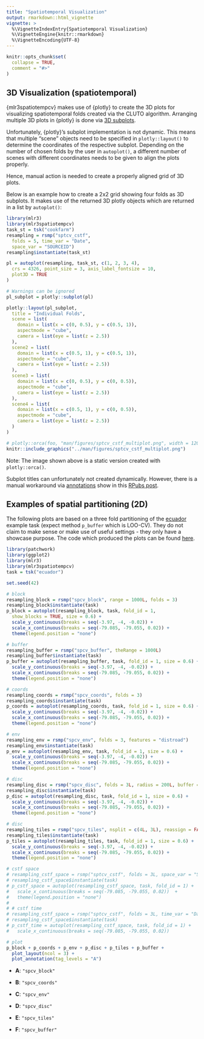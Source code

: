 ```yaml
---
title: "Spatiotemporal Visualization"
output: rmarkdown::html_vignette
vignette: >
  %\VignetteIndexEntry{Spatiotemporal Visualization}
  %\VignetteEngine{knitr::rmarkdown}
  %\VignetteEncoding{UTF-8}
---
```


```r
knitr::opts_chunk$set(
  collapse = TRUE,
  comment = "#>"
)
```

## 3D Visualization (spatiotemporal)

{mlr3spatiotempcv} makes use of {plotly} to create the 3D plots for visualizing spatiotemporal folds created via the CLUTO algorithm.
Arranging multiple 3D plots in {plotly} is done via [3D subplots](https://plotly.com/r/3d-subplots/).

Unfortunately, {plotly}'s subplot implementation is not dynamic.
This means that multiple "scene" objects need to be specified in `plotly::layout()` to determine the coordinates of the respective subplot.
Depending on the number of chosen folds by the user in `autoplot()`, a different number of scenes with different coordinates needs to be given to align the plots properly.

Hence, manual action is needed to create a properly aligned grid of 3D plots.

Below is an example how to create a 2x2 grid showing four folds as 3D subplots.
It makes use of the returned 3D plotly objects which are returned in a list by `autoplot()`:

```r
library(mlr3)
library(mlr3spatiotempcv)
task_st = tsk("cookfarm")
resampling = rsmp("sptcv_cstf",
  folds = 5, time_var = "Date",
  space_var = "SOURCEID")
resampling$instantiate(task_st)

pl = autoplot(resampling, task_st, c(1, 2, 3, 4),
  crs = 4326, point_size = 3, axis_label_fontsize = 10,
  plot3D = TRUE
)

# Warnings can be ignored
pl_subplot = plotly::subplot(pl)

plotly::layout(pl_subplot,
  title = "Individual Folds",
  scene = list(
    domain = list(x = c(0, 0.5), y = c(0.5, 1)),
    aspectmode = "cube",
    camera = list(eye = list(z = 2.5))
  ),
  scene2 = list(
    domain = list(x = c(0.5, 1), y = c(0.5, 1)),
    aspectmode = "cube",
    camera = list(eye = list(z = 2.5))
  ),
  scene3 = list(
    domain = list(x = c(0, 0.5), y = c(0, 0.5)),
    aspectmode = "cube",
    camera = list(eye = list(z = 2.5))
  ),
  scene4 = list(
    domain = list(x = c(0.5, 1), y = c(0, 0.5)),
    aspectmode = "cube",
    camera = list(eye = list(z = 2.5))
  )
)
```

```r
# plotly::orca(foo, "man/figures/sptcv_cstf_multiplot.png", width = 1200, height = 1200)
knitr::include_graphics("../man/figures/sptcv_cstf_multiplot.png")
```

Note: The image shown above is a static version created with `plotly::orca()`.

Subplot titles can unfortunately not created dynamically.
However, there is a manual workaround via [annotations](https://plotly.com/r/reference/#layout-annotations) show in this [RPubs post](https://rpubs.com/bcd/subplot-titles).

## Examples of spatial partitioning (2D)

The following plots are based on a three fold partitioning of the [ecuador](https://mlr3spatiotempcv.mlr-org.com/reference/mlr_tasks_ecuador.html) example task (expect method `p_buffer` which is LOO-CV).
They do not claim to make sense or make use of useful settings - they only have a showcase purpose.
The code which produced the plots can be found [here](https://github.com/mlr-org/mlr3spatiotempcv/blob/main/vignettes/spatiotemp-viz.Rmd).

```r
library(patchwork)
library(ggplot2)
library(mlr3)
library(mlr3spatiotempcv)
task = tsk("ecuador")

set.seed(42)

# block
resampling_block = rsmp("spcv_block", range = 1000L, folds = 3)
resampling_block$instantiate(task)
p_block = autoplot(resampling_block, task, fold_id = 1,
  show_blocks = TRUE, size = 0.6) +
  scale_y_continuous(breaks = seq(-3.97, -4, -0.02)) +
  scale_x_continuous(breaks = seq(-79.085, -79.055, 0.02)) +
  theme(legend.position = "none")

# buffer
resampling_buffer = rsmp("spcv_buffer", theRange = 1000L)
resampling_buffer$instantiate(task)
p_buffer = autoplot(resampling_buffer, task, fold_id = 1, size = 0.6) +
  scale_y_continuous(breaks = seq(-3.97, -4, -0.02)) +
  scale_x_continuous(breaks = seq(-79.085, -79.055, 0.02)) +
  theme(legend.position = "none")

# coords
resampling_coords = rsmp("spcv_coords", folds = 3)
resampling_coords$instantiate(task)
p_coords = autoplot(resampling_coords, task, fold_id = 1, size = 0.6) +
  scale_y_continuous(breaks = seq(-3.97, -4, -0.02)) +
  scale_x_continuous(breaks = seq(-79.085, -79.055, 0.02)) +
  theme(legend.position = "none")

# env
resampling_env = rsmp("spcv_env", folds = 3, features = "distroad")
resampling_env$instantiate(task)
p_env = autoplot(resampling_env, task, fold_id = 1, size = 0.6) +
  scale_y_continuous(breaks = seq(-3.97, -4, -0.02)) +
  scale_x_continuous(breaks = seq(-79.085, -79.055, 0.02)) +
  theme(legend.position = "none")

# disc
resampling_disc = rsmp("spcv_disc", folds = 3L, radius = 200L, buffer = 200L)
resampling_disc$instantiate(task)
p_disc = autoplot(resampling_disc, task, fold_id = 1, size = 0.6) +
  scale_y_continuous(breaks = seq(-3.97, -4, -0.02)) +
  scale_x_continuous(breaks = seq(-79.085, -79.055, 0.02)) +
  theme(legend.position = "none")

# disc
resampling_tiles = rsmp("spcv_tiles", nsplit = c(4L, 3L), reassign = FALSE)
resampling_tiles$instantiate(task)
p_tiles = autoplot(resampling_tiles, task, fold_id = 1, size = 0.6) +
  scale_y_continuous(breaks = seq(-3.97, -4, -0.02)) +
  scale_x_continuous(breaks = seq(-79.085, -79.055, 0.02)) +
  theme(legend.position = "none")

# cstf space
# resampling_cstf_space = rsmp("sptcv_cstf", folds = 3L, space_var = "SOURCEID")
# resampling_cstf_space$instantiate(task)
# p_cstf_space = autoplot(resampling_cstf_space, task, fold_id = 1) +
#   scale_x_continuous(breaks = seq(-79.085, -79.055, 0.02))  +
#   theme(legend.position = "none")
#
# # cstf time
# resampling_cstf_space = rsmp("sptcv_cstf", folds = 3L, time_var = "Date")
# resampling_cstf_space$instantiate(task)
# p_cstf_time = autoplot(resampling_cstf_space, task, fold_id = 1) +
#   scale_x_continuous(breaks = seq(-79.085, -79.055, 0.02))

# plot
p_block + p_coords + p_env + p_disc + p_tiles + p_buffer +
  plot_layout(ncol = 3) +
  plot_annotation(tag_levels = "A")
```

- **A**: `"spcv_block"`

- **B**: `"spcv_coords"`

- **C**: `"spcv_env"`

- **D**: `"spcv_disc"`

- **E**: `"spcv_tiles"`

- **F**: `"spcv_buffer"`

